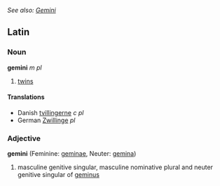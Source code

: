 ''See also: [[Gemini]]''
==Latin==
===Noun===
'''gemini''' ''m pl''

#[[twins]]

====Translations====
*Danish [[tvillingerne]] ''c pl''
*German [[Zwillinge]] ''pl''

===Adjective===
'''gemini''' (Feminine: [[geminae]], Neuter: [[gemina]])

#masculine genitive singular, masculine nominative plural and neuter genitive singular of [[geminus]]